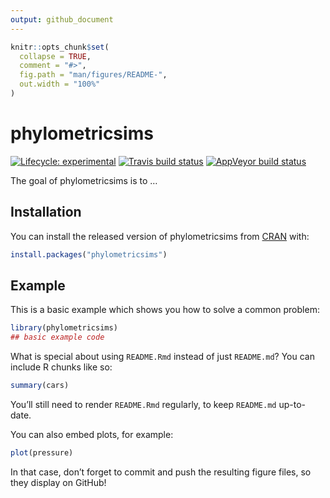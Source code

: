 ```yaml
---
output: github_document
---
```


<!-- README.md is generated from README.Rmd. Please edit that file -->

```r
knitr::opts_chunk$set(
  collapse = TRUE,
  comment = "#>",
  fig.path = "man/figures/README-",
  out.width = "100%"
)
```

# phylometricsims

<!-- badges: start -->
[![Lifecycle: experimental](https://img.shields.io/badge/lifecycle-experimental-orange.svg)](https://www.tidyverse.org/lifecycle/#experimental)
[![Travis build status](https://travis-ci.com/Neves-P/phylometricsims.svg?branch=master)](https://travis-ci.com/Neves-P/phylometricsims)
[![AppVeyor build status](https://ci.appveyor.com/api/projects/status/github/Neves-P/phylometricsims?branch=master&svg=true)](https://ci.appveyor.com/project/Neves-P/phylometricsims)
<!-- badges: end -->

The goal of phylometricsims is to ...

## Installation

You can install the released version of phylometricsims from [CRAN](https://CRAN.R-project.org) with:

``` r
install.packages("phylometricsims")
```

## Example

This is a basic example which shows you how to solve a common problem:

```r
library(phylometricsims)
## basic example code
```

What is special about using `README.Rmd` instead of just `README.md`? You can include R chunks like so:

```r
summary(cars)
```

You'll still need to render `README.Rmd` regularly, to keep `README.md` up-to-date.

You can also embed plots, for example:

```r
plot(pressure)
```

In that case, don't forget to commit and push the resulting figure files, so they display on GitHub!
